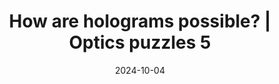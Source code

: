 ---
title: How are holograms possible? | Optics puzzles 5
description: Holograms store 3d scenes on 2d film, here we explore how, with a lesson on diffraction along way.
date: 2024-10-04
video: EmKQsSDlaa4
source: _2024/holograms/
credits:
- Lesson by Grant Sanderson
---